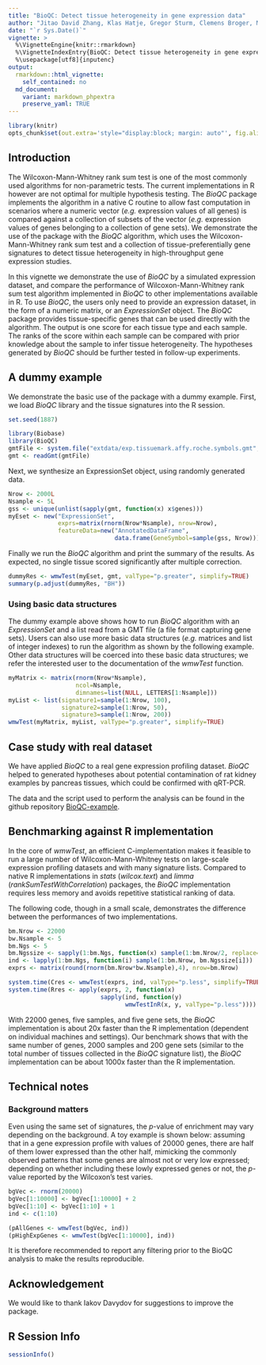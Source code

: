 ```yaml
---
title: "BioQC: Detect tissue heterogeneity in gene expression data"
author: "Jitao David Zhang, Klas Hatje, Gregor Sturm, Clemens Broger, Martin Ebeling, and Laura Badi"
date: "`r Sys.Date()`"
vignette: >
  %\VignetteEngine{knitr::rmarkdown}
  %\VignetteIndexEntry{BioQC: Detect tissue heterogeneity in gene expression data}
  %\usepackage[utf8]{inputenc}
output:
  rmarkdown::html_vignette:
    self_contained: no
  md_document:
    variant: markdown_phpextra
    preserve_yaml: TRUE 
---
```


```r
library(knitr)
opts_chunk$set(out.extra='style="display:block; margin: auto"', fig.align="center")
```

Introduction
------------

The Wilcoxon-Mann-Whitney rank sum test is one of the most commonly used algorithms for non-parametric tests. The current implementations in R however are not optimal for multiple hypothesis testing. The *BioQC* package implements the algorithm in a native C routine to allow fast computation in scenarios where a numeric vector (*e.g.* expression values of all genes) is compared against a collection of subsets of the vector (*e.g.* expression values of genes belonging to a collection of gene sets). We demonstrate the use of the package with the *BioQC* algorithm, which uses the Wilcoxon-Mann-Whitney rank sum test and a collection of tissue-preferentially gene signatures to detect tissue heterogeneity in high-throughput gene expression studies. 

In this vignette we demonstrate the use of *BioQC* by a simulated expression dataset, and compare the performance of Wilcoxon-Mann-Whitney rank sum test algorithm implemented in *BioQC* to other implementations available in R. To use *BioQC*, the users only need to provide an expression dataset, in the form of a numeric matrix, or an *ExpressionSet* object. The *BioQC* package provides tissue-specific genes that can be used directly with the algorithm. The output is one score for each tissue type and each sample. The ranks of the score within each sample can be compared with prior knowledge about the sample to infer tissue heterogeneity. The hypotheses generated by *BioQC* should be further tested in follow-up experiments.



A dummy example
---------------
We demonstrate the basic use of the package with a dummy example. First, we load *BioQC* library and the tissue signatures into the R session.

```r
set.seed(1887)
```

```r
library(Biobase)
library(BioQC)
gmtFile <- system.file("extdata/exp.tissuemark.affy.roche.symbols.gmt", package="BioQC")
gmt <- readGmt(gmtFile)
```

Next, we synthesize an ExpressionSet object, using randomly generated data.

```r
Nrow <- 2000L
Nsample <- 5L
gss <- unique(unlist(sapply(gmt, function(x) x$genes)))
myEset <- new("ExpressionSet",
              exprs=matrix(rnorm(Nrow*Nsample), nrow=Nrow),
              featureData=new("AnnotatedDataFrame",
                              data.frame(GeneSymbol=sample(gss, Nrow))))
```

Finally we run the *BioQC* algorithm and print the summary of the results. As expected, no single tissue scored significantly after multiple correction.

```r
dummyRes <- wmwTest(myEset, gmt, valType="p.greater", simplify=TRUE)
summary(p.adjust(dummyRes, "BH"))
```



### Using basic data structures
The dummy example above shows how to run *BioQC* algorithm with an *ExpressionSet* and a list read from a GMT file (a file format capturing gene sets). Users can also use more basic data structures (*e.g.* matrices and list of integer indexes) to run the algorithm as shown by the following example. Other data structures will be coerced into these basic data structures; we refer the interested user to the documentation of the *wmwTest* function.

```r
myMatrix <- matrix(rnorm(Nrow*Nsample),
                   ncol=Nsample,
                   dimnames=list(NULL, LETTERS[1:Nsample]))
myList <- list(signature1=sample(1:Nrow, 100),
               signature2=sample(1:Nrow, 50),
               signature3=sample(1:Nrow, 200))
wmwTest(myMatrix, myList, valType="p.greater", simplify=TRUE)
```


Case study with real dataset
----------------------------
We have applied *BioQC* to a real gene expression profiling dataset. *BioQC* helped to generated hypotheses about potential contamination of rat kidney examples by pancreas tissues, which could be confirmed with qRT-PCR. 

The data and the script used to perform the analysis can be found in the github repository [BioQC-example](https://github.com/Accio/BioQC-example). 



Benchmarking against R implementation
-------------------------------------
In the core of *wmwTest*, an efficient C-implementation makes it feasible to run a large number of Wilcoxon-Mann-Whitney tests on large-scale expression profiling datasets and with many signature lists. Compared to native R implementations in *stats* (*wilcox.text*) and *limma* (*rankSumTestWithCorrelation*) packages, the *BioQC* implementation requires less memory and avoids repetitive statistical ranking of data.

The following code, though in a small scale, demonstrates the difference between the performances of two implementations.

```r
bm.Nrow <- 22000
bw.Nsample <- 5
bm.Ngs <- 5
bm.Ngssize <- sapply(1:bm.Ngs, function(x) sample(1:bm.Nrow/2, replace=TRUE))
ind <- lapply(1:bm.Ngs, function(i) sample(1:bm.Nrow, bm.Ngssize[i]))
exprs <- matrix(round(rnorm(bm.Nrow*bw.Nsample),4), nrow=bm.Nrow)

system.time(Cres <- wmwTest(exprs, ind, valType="p.less", simplify=TRUE))
system.time(Rres <- apply(exprs, 2, function(x)
                          sapply(ind, function(y)
                                 wmwTestInR(x, y, valType="p.less"))))

```

With 22000 genes, five samples, and five gene sets, the *BioQC* implementation is about 20x faster than the R implementation (dependent on individual machines and settings). Our benchmark shows that with the same number of genes, 2000 samples and 200 gene sets (similar to the total number of tissues collected in the *BioQC* signature list), the *BioQC* implementation can be about 1000x faster than the R implementation.

Technical notes
----------------

### Background matters

Even using the same set of signatures, the *p*-value of enrichment may vary depending on the background. A toy example is shown below: assuming that in a gene expression profile with values of 20000 genes, there are half of them lower expressed than the other half, mimicking the commonly observed patterns that some genes are almost not or very low expressed; depending on whether including these lowly expressed genes or not, the *p*-value reported by the Wilcoxon's test varies.

```r
bgVec <- rnorm(20000)
bgVec[1:10000] <- bgVec[1:10000] + 2
bgVec[1:10] <- bgVec[1:10] + 1
ind <- c(1:10)

(pAllGenes <- wmwTest(bgVec, ind))
(pHighExpGenes <- wmwTest(bgVec[1:10000], ind))
```

It is therefore recommended to report any filtering prior to the BioQC analysis to make the results reproducible.

Acknowledgement
----------------
We would like to thank Iakov Davydov for suggestions to improve the package.

R Session Info
----------------
```r
sessionInfo()
```
